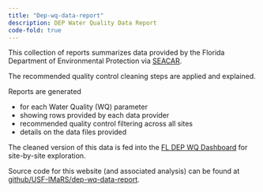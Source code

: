 ```yaml
---
title: "Dep-wq-data-report"
description: DEP Water Quality Data Report
code-fold: true
---
```


This collection of reports summarizes data provided by the Florida Department of Environmental Protection via [SEACAR](https://data.florida-seacar.org/).

The recommended quality control cleaning steps are applied and explained.

Reports are generated

* for each Water Quality (WQ) parameter
* showing rows provided by each data provider
* recommended quality control filtering across all sites
* details on the data files provided

The cleaned version of this data is fed into the [FL DEP WQ Dashboard](https://github.com/USF-IMARS/fl-coral-reef-fcr-water-quality-dashboard) for site-by-site exploration.

Source code for this website (and associated analysis) can be found at [github/USF-IMaRS/dep-wq-data-report](https://github.com/USF-IMARS/dep-wq-data-report).

